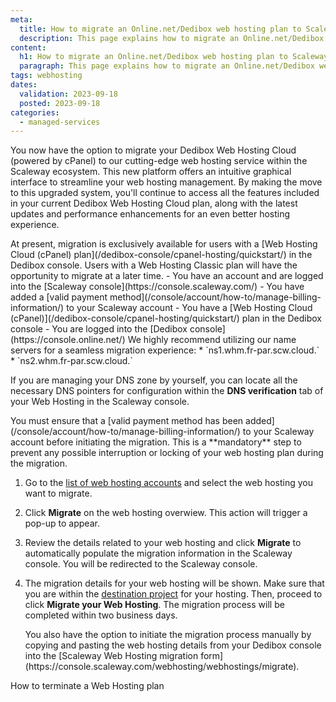 ```yaml
---
meta:
  title: How to migrate an Online.net/Dedibox web hosting plan to Scaleway
  description: This page explains how to migrate an Online.net/Dedibox web hosting plan to Scaleway.
content:
  h1: How to migrate an Online.net/Dedibox web hosting plan to Scaleway
  paragraph: This page explains how to migrate an Online.net/Dedibox web hosting plan to Scaleway.
tags: webhosting
dates:
  validation: 2023-09-18
  posted: 2023-09-18
categories:
  - managed-services
---
```



You now have the option to migrate your Dedibox Web Hosting Cloud (powered by cPanel) to our cutting-edge web hosting service within the Scaleway ecosystem. This new platform offers an intuitive graphical interface to streamline your web hosting management. By making the move to this upgraded system, you'll continue to access all the features included in your current Dedibox Web Hosting Cloud plan, along with the latest updates and performance enhancements for an even better hosting experience.

<Message type="important">
    At present, migration is exclusively available for users with a [Web Hosting Cloud (cPanel) plan](/dedibox-console/cpanel-hosting/quickstart/) in the Dedibox console. Users with a Web Hosting Classic plan will have the opportunity to migrate at a later time.
</Message>

<Macro id="iam-requirements" />

<Message type="requirement">
  - You have an account and are logged into the [Scaleway console](https://console.scaleway.com/)
  - You have added a [valid payment method](/console/account/how-to/manage-billing-information/) to your Scaleway account
  - You have a [Web Hosting Cloud (cPanel)](/dedibox-console/cpanel-hosting/quickstart/) plan in the Dedibox console
  - You are logged into the [Dedibox console](https://console.online.net/)
</Message>

<Message type="tip">
  We highly recommend utilizing our name servers for a seamless migration experience:
    * `ns1.whm.fr-par.scw.cloud.`
    * `ns2.whm.fr-par.scw.cloud.`
  
  If you are managing your DNS zone by yourself, you can locate all the necessary DNS pointers for configuration within the **DNS verification** tab of your Web Hosting in the Scaleway console.
</Message>

<Message type="important">
  You must ensure that a [valid payment method has been added](/console/account/how-to/manage-billing-information/) to your Scaleway account before initiating the migration. This is a **mandatory** step to prevent any possible interruption or locking of your web hosting plan during the migration.
</Message>

1. Go to the [list of web hosting accounts](https://console.online.net/en/mut/list) and select the web hosting you want to migrate.
2. Click **Migrate** on the web hosting overwiew. This action will trigger a pop-up to appear.
3. Review the details related to your web hosting and click **Migrate** to automatically populate the migration information in the Scaleway console. You will be redirected to the Scaleway console.
4. The migration details for your web hosting will be shown. Make sure that you are within the [destination project](/console/project/quickstart/) for your hosting. Then, proceed to click **Migrate your Web Hosting**.
    <Lightbox src="scaleway-webhosting-migrate-console.webp" alt="" />
    <Message type="note">
        The migration process will be completed within two business days.
    </Message>

    <Message type="tip">
      You also have the option to initiate the migration process manually by copying and pasting the web hosting details from your Dedibox console into the [Scaleway Web Hosting migration form](https://console.scaleway.com/webhosting/webhostings/migrate).
    </Message>

<Navigation title="See Also">
  <PreviousButton to="/managed-services/webhosting/how-to/terminate-webhosting/">How to terminate a Web Hosting plan</PreviousButton>
</Navigation>